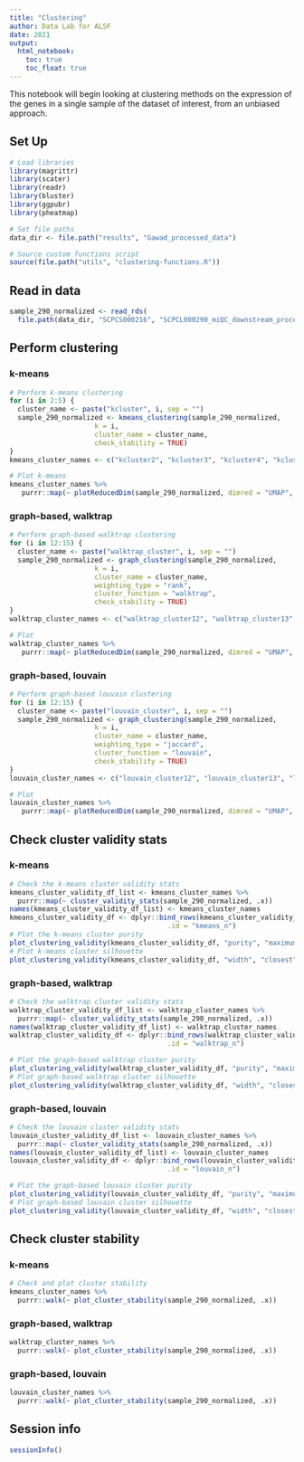 ```yaml
---
title: "Clustering"
author: Data Lab for ALSF
date: 2021
output:
  html_notebook: 
    toc: true
    toc_float: true
---
```


This notebook will begin looking at clustering methods on the expression of the genes in a single sample of the dataset of interest, from an unbiased approach.

## Set Up 

```r
# Load libraries
library(magrittr)
library(scater)
library(readr)
library(bluster)
library(ggpubr)
library(pheatmap)

# Set file paths
data_dir <- file.path("results", "Gawad_processed_data")

# Source custom functions script
source(file.path("utils", "clustering-functions.R"))
```

## Read in data

```r
sample_290_normalized <- read_rds(
  file.path(data_dir, "SCPCS000216", "SCPCL000290_miQC_downstream_processed_normalized_reduced_sce.rds"))
```

## Perform clustering

### k-means

```r
# Perform k-means clustering
for (i in 2:5) {
  cluster_name <- paste("kcluster", i, sep = "")
  sample_290_normalized <- kmeans_clustering(sample_290_normalized,
                     k = i,
                     cluster_name = cluster_name,
                     check_stability = TRUE)
}
kmeans_cluster_names <- c("kcluster2", "kcluster3", "kcluster4", "kcluster5")

# Plot k-means
kmeans_cluster_names %>%
   purrr::map(~ plotReducedDim(sample_290_normalized, dimred = "UMAP", colour_by = .x))
```

### graph-based, walktrap

```r
# Perform graph-based walktrap clustering
for (i in 12:15) {
  cluster_name <- paste("walktrap_cluster", i, sep = "")
  sample_290_normalized <- graph_clustering(sample_290_normalized,
                     k = i,
                     cluster_name = cluster_name,
                     weighting_type = "rank",
                     cluster_function = "walktrap",
                     check_stability = TRUE)
}
walktrap_cluster_names <- c("walktrap_cluster12", "walktrap_cluster13", "walktrap_cluster14", "walktrap_cluster15")

# Plot
walktrap_cluster_names %>%
   purrr::map(~ plotReducedDim(sample_290_normalized, dimred = "UMAP", colour_by = .x))
```

### graph-based, louvain

```r
# Perform graph-based louvain clustering
for (i in 12:15) {
  cluster_name <- paste("louvain_cluster", i, sep = "")
  sample_290_normalized <- graph_clustering(sample_290_normalized,
                     k = i,
                     cluster_name = cluster_name,
                     weighting_type = "jaccard",
                     cluster_function = "louvain",
                     check_stability = TRUE)
}
louvain_cluster_names <- c("louvain_cluster12", "louvain_cluster13", "louvain_cluster14", "louvain_cluster15")

# Plot
louvain_cluster_names %>%
   purrr::map(~ plotReducedDim(sample_290_normalized, dimred = "UMAP", colour_by = .x))
```

## Check cluster validity stats

### k-means

```r
# Check the k-means cluster validity stats
kmeans_cluster_validity_df_list <- kmeans_cluster_names %>%
  purrr::map(~ cluster_validity_stats(sample_290_normalized, .x))
names(kmeans_cluster_validity_df_list) <- kmeans_cluster_names
kmeans_cluster_validity_df <- dplyr::bind_rows(kmeans_cluster_validity_df_list,
                                       .id = "kmeans_n")
# Plot the k-means cluster purity
plot_clustering_validity(kmeans_cluster_validity_df, "purity", "maximum", "kmeans_n")
# Plot k-means cluster silhouette
plot_clustering_validity(kmeans_cluster_validity_df, "width", "closest", "kmeans_n")
```
### graph-based, walktrap

```r
# Check the walktrap cluster validity stats
walktrap_cluster_validity_df_list <- walktrap_cluster_names %>%
  purrr::map(~ cluster_validity_stats(sample_290_normalized, .x))
names(walktrap_cluster_validity_df_list) <- walktrap_cluster_names
walktrap_cluster_validity_df <- dplyr::bind_rows(walktrap_cluster_validity_df_list,
                                       .id = "walktrap_n")

# Plot the graph-based walktrap cluster purity
plot_clustering_validity(walktrap_cluster_validity_df, "purity", "maximum", "walktrap_n")
# Plot graph-based walktrap cluster silhouette
plot_clustering_validity(walktrap_cluster_validity_df, "width", "closest", "walktrap_n")
```
### graph-based, louvain

```r
# Check the louvain cluster validity stats
louvain_cluster_validity_df_list <- louvain_cluster_names %>%
  purrr::map(~ cluster_validity_stats(sample_290_normalized, .x))
names(louvain_cluster_validity_df_list) <- louvain_cluster_names
louvain_cluster_validity_df <- dplyr::bind_rows(louvain_cluster_validity_df_list,
                                       .id = "louvain_n")

# Plot the graph-based louvain cluster purity
plot_clustering_validity(louvain_cluster_validity_df, "purity", "maximum", "louvain_n")
# Plot graph-based louvain cluster silhouette
plot_clustering_validity(louvain_cluster_validity_df, "width", "closest", "louvain_n")
```

## Check cluster stability

### k-means

```r
# Check and plot cluster stability
kmeans_cluster_names %>%
  purrr::walk(~ plot_cluster_stability(sample_290_normalized, .x))
```

### graph-based, walktrap

```r
walktrap_cluster_names %>%
  purrr::walk(~ plot_cluster_stability(sample_290_normalized, .x))
```

### graph-based, louvain

```r
louvain_cluster_names %>%
  purrr::walk(~ plot_cluster_stability(sample_290_normalized, .x))
```

## Session info

```r
sessionInfo()
```
